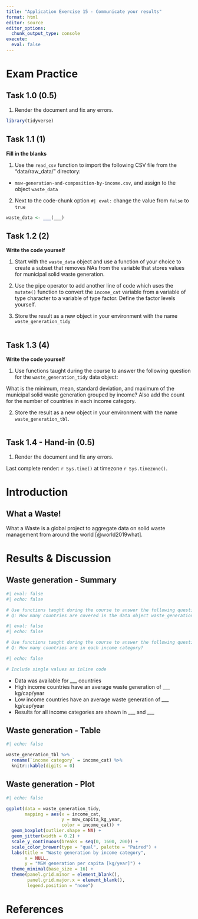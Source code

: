 ```yaml
---
title: "Application Exercise 15 - Communicate your results"
format: html
editor: source
editor_options: 
  chunk_output_type: console
execute:
  eval: false
---
```


# Exam Practice

## Task 1.0 (0.5)

1. Render the document and fix any errors.

```r
library(tidyverse)
```

## Task 1.1 (1)

**Fill in the blanks**

1. Use the `read_csv` function to import the following CSV file from the "data/raw_data/" directory:

- `msw-generation-and-composition-by-income.csv`, and assign to the object `waste_data`

2. Next to the code-chunk option `#| eval:` change the value from `false` to `true`

```r
waste_data <- ___(___)
```

## Task 1.2 (2)

**Write the code yourself**

1. Start with the `waste_data` object and use a function of your choice to create a subset that removes NAs from the variable that stores values for municipal solid waste generation.

2. Use the pipe operator to add another line of code which uses the `mutate()` function to convert the `income_cat` variable from a variable of type character to a variable of type factor. Define the factor levels yourself.

3. Store the result as a new object in your environment with the name `waste_generation_tidy` 
 
```r


```

## Task 1.3 (4)

**Write the code yourself**

1. Use functions taught during the course to answer the following question for the `waste_generation_tidy` data object: 

What is the minimum, mean, standard deviation, and maximum of the municipal solid waste generation grouped by income? Also add the count for the number of countries in each income category.

2. Store the result as a new object in your environment with the name `waste_generation_tbl`. 

```r

```

## Task 1.4 - Hand-in (0.5)

1. Render the document and fix any errors.

Last complete render: `r Sys.time()` at timezone `r Sys.timezone()`.

# Introduction

## What a Waste!

What a Waste is a global project to aggregate data on solid waste management from around the world [@world2019what].

# Results & Discussion

## Waste generation - Summary

```r
#| eval: false
#| echo: false

# Use functions taught during the course to answer the following question:
# Q: How many countries are covered in the data object waste_generation_tidy?


```


```r
#| eval: false
#| echo: false

# Use functions taught during the course to answer the following question:
# Q: How many countries are in each income category? 


```


```r
#| echo: false

# Include single values as inline code

```

- Data was available for ___ countries
- High income countries have an average waste generation of ___ kg/cap/year
- Low income countries have an average waste generation of ___ kg/cap/year
- Results for all income categories are shown in ___ and ___

## Waste generation - Table

```r
#| echo: false

waste_generation_tbl %>% 
  rename(`income category` = income_cat) %>% 
  knitr::kable(digits = 0)

```

## Waste generation - Plot

```r
#| echo: false

ggplot(data = waste_generation_tidy,
       mapping = aes(x = income_cat, 
                     y = msw_capita_kg_year,
                     color = income_cat)) +
  geom_boxplot(outlier.shape = NA) +
  geom_jitter(width = 0.2) +
  scale_y_continuous(breaks = seq(0, 1600, 200)) +
  scale_color_brewer(type = "qual", palette = "Paired") +
  labs(title = "Waste generation by income category",
       x = NULL,
       y = "MSW generation per capita [kg/year]") +
  theme_minimal(base_size = 16) +
  theme(panel.grid.minor = element_blank(),
        panel.grid.major.x = element_blank(),
        legend.position = "none") 

```

# References

